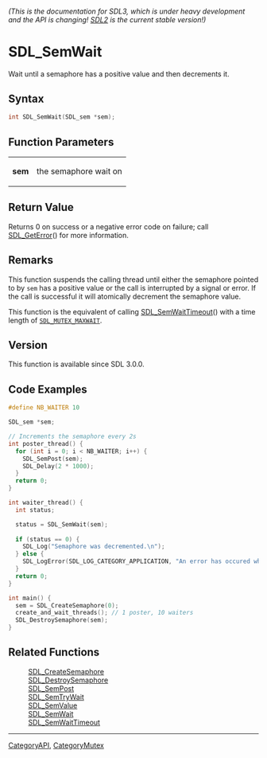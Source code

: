 ====== (This is the documentation for SDL3, which is under heavy development and the API is changing! [https://wiki.libsdl.org/SDL2/ SDL2] is the current stable version!) ======
= SDL_SemWait =

Wait until a semaphore has a positive value and then decrements it.

== Syntax ==

<syntaxhighlight lang='c'>
int SDL_SemWait(SDL_sem *sem);
</syntaxhighlight>

== Function Parameters ==

{|
|'''sem'''
|the semaphore wait on
|}

== Return Value ==

Returns 0 on success or a negative error code on failure; call
[[SDL_GetError]]() for more information.

== Remarks ==

This function suspends the calling thread until either the semaphore
pointed to by <code>sem</code> has a positive value or the call is
interrupted by a signal or error. If the call is successful it will
atomically decrement the semaphore value.

This function is the equivalent of calling [[SDL_SemWaitTimeout]]() with a
time length of <code>[[SDL_MUTEX_MAXWAIT]]</code>.

== Version ==

This function is available since SDL 3.0.0.

== Code Examples ==

<!-- # Begin Semaphore Example -->
<syntaxhighlight lang='c'>
#define NB_WAITER 10

SDL_sem *sem;

// Increments the semaphore every 2s
int poster_thread() {
  for (int i = 0; i < NB_WAITER; i++) {
    SDL_SemPost(sem);
    SDL_Delay(2 * 1000);
  }
  return 0;
}

int waiter_thread() {
  int status;

  status = SDL_SemWait(sem);
  
  if (status == 0) {
    SDL_Log("Semaphore was decremented.\n");
  } else {
    SDL_LogError(SDL_LOG_CATEGORY_APPLICATION, "An error has occured while waiting: %s\n", SDL_GetError());
  }
  return 0;
}

int main() {
  sem = SDL_CreateSemaphore(0);
  create_and_wait_threads(); // 1 poster, 10 waiters
  SDL_DestroySemaphore(sem);
}
</syntaxhighlight>
<!-- # End Semaphore Example -->

== Related Functions ==

:[[SDL_CreateSemaphore]]
:[[SDL_DestroySemaphore]]
:[[SDL_SemPost]]
:[[SDL_SemTryWait]]
:[[SDL_SemValue]]
:[[SDL_SemWait]]
:[[SDL_SemWaitTimeout]]

----
[[CategoryAPI]], [[CategoryMutex]]


